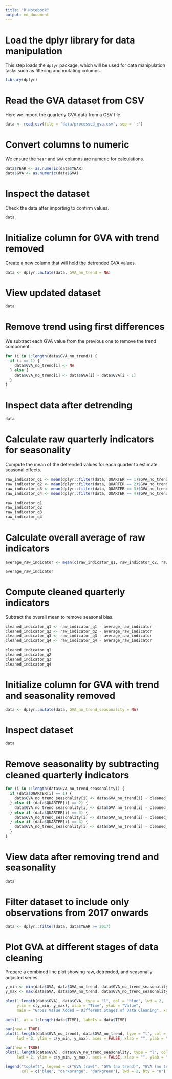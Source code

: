 ```yaml
---
title: "R Notebook"
output: md_document
---
```


# Load the dplyr library for data manipulation
This step loads the `dplyr` package, which will be used for data manipulation tasks such as filtering and mutating columns.
```r
library(dplyr)
```

# Read the GVA dataset from CSV
Here we import the quarterly GVA data from a CSV file.
```r
data <- read.csv(file = 'data/processed_gva.csv', sep = ';')
```

# Convert columns to numeric
We ensure the `Year` and `GVA` columns are numeric for calculations.
```r
data$YEAR <- as.numeric(data$YEAR)
data$GVA <- as.numeric(data$GVA)
```

# Inspect the dataset
Check the data after importing to confirm values.
```r
data
```

# Initialize column for GVA with trend removed
Create a new column that will hold the detrended GVA values.
```r
data <- dplyr::mutate(data, GVA_no_trend = NA)
```

# View updated dataset
```r
data
```

# Remove trend using first differences
We subtract each GVA value from the previous one to remove the trend component.
```r
for (i in 1:length(data$GVA_no_trend)) {
  if (i == 1) {
    data$GVA_no_trend[i] <- NA
  } else {
    data$GVA_no_trend[i] <- data$GVA[i] - data$GVA[i - 1]
  }
}
```

# Inspect data after detrending
```r
data
```

# Calculate raw quarterly indicators for seasonality
Compute the mean of the detrended values for each quarter to estimate seasonal effects.
```r
raw_indicator_q1 <- mean(dplyr::filter(data, QUARTER == 1)$GVA_no_trend, na.rm = TRUE)
raw_indicator_q2 <- mean(dplyr::filter(data, QUARTER == 2)$GVA_no_trend, na.rm = TRUE)
raw_indicator_q3 <- mean(dplyr::filter(data, QUARTER == 3)$GVA_no_trend, na.rm = TRUE)
raw_indicator_q4 <- mean(dplyr::filter(data, QUARTER == 4)$GVA_no_trend, na.rm = TRUE)

raw_indicator_q1
raw_indicator_q2
raw_indicator_q3
raw_indicator_q4
```

# Calculate overall average of raw indicators
```r
average_raw_indicator <- mean(c(raw_indicator_q1, raw_indicator_q2, raw_indicator_q3, raw_indicator_q4))

average_raw_indicator
```

# Compute cleaned quarterly indicators
Subtract the overall mean to remove seasonal bias.
```r
cleaned_indicator_q1 <- raw_indicator_q1 - average_raw_indicator
cleaned_indicator_q2 <- raw_indicator_q2 - average_raw_indicator
cleaned_indicator_q3 <- raw_indicator_q3 - average_raw_indicator
cleaned_indicator_q4 <- raw_indicator_q4 - average_raw_indicator

cleaned_indicator_q1
cleaned_indicator_q2
cleaned_indicator_q3
cleaned_indicator_q4
```

# Initialize column for GVA with trend and seasonality removed
```r
data <- dplyr::mutate(data, GVA_no_trend_seasonality = NA)
```

# Inspect dataset
```r
data
```

# Remove seasonality by subtracting cleaned quarterly indicators
```r
for (i in 1:length(data$GVA_no_trend_seasonality)) {
  if (data$QUARTER[i] == 1) {
    data$GVA_no_trend_seasonality[i] <- data$GVA_no_trend[i] - cleaned_indicator_q1
  } else if (data$QUARTER[i] == 2) {
    data$GVA_no_trend_seasonality[i] <- data$GVA_no_trend[i] - cleaned_indicator_q2
  } else if (data$QUARTER[i] == 3) {
    data$GVA_no_trend_seasonality[i] <- data$GVA_no_trend[i] - cleaned_indicator_q3
  } else if (data$QUARTER[i] == 4) {
    data$GVA_no_trend_seasonality[i] <- data$GVA_no_trend[i] - cleaned_indicator_q4
  }
}
```

# View data after removing trend and seasonality
```r
data
```

# Filter dataset to include only observations from 2017 onwards
```r
data <- dplyr::filter(data, data$YEAR >= 2017)
```

# Plot GVA at different stages of data cleaning
Prepare a combined line plot showing raw, detrended, and seasonally adjusted series.
```r
y_min <- min(data$GVA, data$GVA_no_trend, data$GVA_no_trend_seasonality, na.rm = TRUE)
y_max <- max(data$GVA, data$GVA_no_trend, data$GVA_no_trend_seasonality, na.rm = TRUE)

plot(1:length(data$GVA), data$GVA, type = "l", col = "blue", lwd = 2, 
     ylim = c(y_min, y_max), xlab = "Time", ylab = "Value", 
     main = "Gross Value Added – Different Stages of Data Cleaning", xaxt = "n")

axis(1, at = 1:length(data$TIME), labels = data$TIME)

par(new = TRUE)
plot(1:length(data$GVA_no_trend), data$GVA_no_trend, type = "l", col = "darkorange", 
     lwd = 2, ylim = c(y_min, y_max), axes = FALSE, xlab = "", ylab = "")

par(new = TRUE)
plot(1:length(data$GVA), data$GVA_no_trend_seasonality, type = "l", col = "darkgreen", 
     lwd = 2, ylim = c(y_min, y_max), axes = FALSE, xlab = "", ylab = "")

legend("topleft", legend = c("GVA (raw)", "GVA (no trend)", "GVA (no trend + seasonality)"), 
       col = c("blue", "darkorange", "darkgreen"), lwd = 2, bty = "n")

```